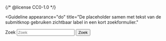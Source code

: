 {/* @license CC0-1.0 */}


<Guideline
  appearance="do"
  title="De placeholder samen met tekst van de submitknop gebruiken zichtbaar label in een kort zoekformulier."
>
  <Canvas language="html">
    <label class="sr-only" for="header-search">
      Zoek
    </label>
    <input id="header-search" placeholder="Zoek" type="search" />
    <button>Zoek</button>
  </Canvas>
</Guideline>
